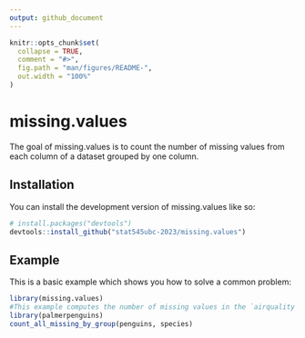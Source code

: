 ```yaml
---
output: github_document
---
```


<!-- README.md is generated from README.Rmd. Please edit that file -->

```r
knitr::opts_chunk$set(
  collapse = TRUE,
  comment = "#>",
  fig.path = "man/figures/README-",
  out.width = "100%"
)
```

# missing.values

<!-- badges: start -->
<!-- badges: end -->

The goal of missing.values is to count the number of missing values from each column of a dataset grouped by one column.

## Installation

You can install the development version of missing.values like so:
```r
# install.packages("devtools")
devtools::install_github("stat545ubc-2023/missing.values")

```


## Example

This is a basic example which shows you how to solve a common problem:

```r
library(missing.values)
#This example computes the number of missing values in the `airquality` dataset grouped by the `cyl` #column. 
library(palmerpenguins)
count_all_missing_by_group(penguins, species)
```
